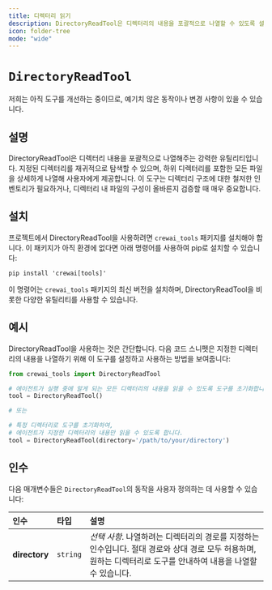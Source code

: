 ```yaml
---
title: 디렉터리 읽기
description: DirectoryReadTool은 디렉터리의 내용을 포괄적으로 나열할 수 있도록 설계된 강력한 유틸리티입니다.
icon: folder-tree
mode: "wide"
---
```


# `DirectoryReadTool`

<Note>
    저희는 아직 도구를 개선하는 중이므로, 예기치 않은 동작이나 변경 사항이 있을 수 있습니다.
</Note>

## 설명

DirectoryReadTool은 디렉터리 내용을 포괄적으로 나열해주는 강력한 유틸리티입니다.
지정된 디렉터리를 재귀적으로 탐색할 수 있으며, 하위 디렉터리를 포함한 모든 파일을 상세하게 나열해 사용자에게 제공합니다.
이 도구는 디렉터리 구조에 대한 철저한 인벤토리가 필요하거나, 디렉터리 내 파일의 구성이 올바른지 검증할 때 매우 중요합니다.

## 설치

프로젝트에서 DirectoryReadTool을 사용하려면 `crewai_tools` 패키지를 설치해야 합니다. 이 패키지가 아직 환경에 없다면 아래 명령어를 사용하여 pip로 설치할 수 있습니다:

```shell
pip install 'crewai[tools]'
```

이 명령어는 `crewai_tools` 패키지의 최신 버전을 설치하며, DirectoryReadTool을 비롯한 다양한 유틸리티를 사용할 수 있습니다.

## 예시

DirectoryReadTool을 사용하는 것은 간단합니다. 다음 코드 스니펫은 지정한 디렉터리의 내용을 나열하기 위해 이 도구를 설정하고 사용하는 방법을 보여줍니다:

```python Code
from crewai_tools import DirectoryReadTool

# 에이전트가 실행 중에 알게 되는 모든 디렉터리의 내용을 읽을 수 있도록 도구를 초기화합니다.
tool = DirectoryReadTool()

# 또는

# 특정 디렉터리로 도구를 초기화하여,
# 에이전트가 지정한 디렉터리의 내용만 읽을 수 있도록 합니다.
tool = DirectoryReadTool(directory='/path/to/your/directory')
```

## 인수

다음 매개변수들은 `DirectoryReadTool`의 동작을 사용자 정의하는 데 사용할 수 있습니다:

| 인수            | 타입     | 설명                                                                                                                                      |
|:---------------|:---------|:-----------------------------------------------------------------------------------------------------------------------------------------|
| **directory**  | `string` | _선택 사항_. 나열하려는 디렉터리의 경로를 지정하는 인수입니다. 절대 경로와 상대 경로 모두 허용하며, 원하는 디렉터리로 도구를 안내하여 내용을 나열할 수 있습니다. |
